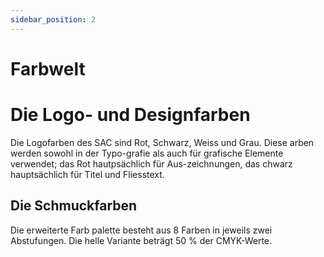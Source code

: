 ```yaml
---
sidebar_position: 2
---
```







# Farbwelt



# Die Logo- und Designfarben
<addClass className={styles.TextAndBoxContainer}>
    <addClass className={styles.TextBoxColors}>
        Die Logofarben des SAC sind Rot, Schwarz, Weiss und Grau. Diese  arben werden sowohl in der Typo-grafie als auch für grafische Elemente verwendet; das Rot hautpsächlich für Aus-zeichnungen, das chwarz hauptsächlich für Titel und Fliesstext.
    </addClass>
    <addClass className={styles.PrimaryClores}>
        <ColorBoxes pantone= "Red032" cmyk= "0|100|100| 0"  web="#e30613" RGB= "227|6|19" ></ColorBoxes>
        <ColorBoxes pantone= "Black" cmyk= "0|0|0| 100"  web="#000000" RGB= "0|0|0"></ColorBoxes>
        <ColorBoxes pantone = "cool Gray 8c" cmyk = "0|0|0|60"  web="#878787" RGB = "135|135|135"></ColorBoxes>
        <ColorBoxes pantone = "Cool gray 4 C" cmyk= "0|0|0|208" web="#d0d0d0" RGB= "208|208|208" ></ColorBoxes>
    </addClass>
</addClass>





## Die Schmuckfarben
Die erweiterte Farb palette besteht aus 8 Farben in jeweils zwei Abstufungen. Die helle Variante beträgt 50 % der CMYK-Werte.
<addClass className={styles.Schmuckfarbencontainer}>
    <Schmuckfarben   color="rgb(255, 255, 150)"></Schmuckfarben>
    <Schmuckfarben  color="rgb(255, 255, 150)"></Schmuckfarben>
    <Schmuckfarben  color="rgb(255, 255, 150)"></Schmuckfarben>
    <Schmuckfarben  color="rgb(255, 255, 150)"></Schmuckfarben>
    <Schmuckfarben  color="rgb(255, 255, 150)"></Schmuckfarben>
    <Schmuckfarben  color="rgb(255, 255, 150)"></Schmuckfarben>
    <Schmuckfarben  color="rgb(255, 255, 150)"></Schmuckfarben>
    <Schmuckfarben  color="rgb(255, 255, 150)"></Schmuckfarben>
    <Schmuckfarben  color="rgb(255, 255, 150)"></Schmuckfarben>
</addClass>



